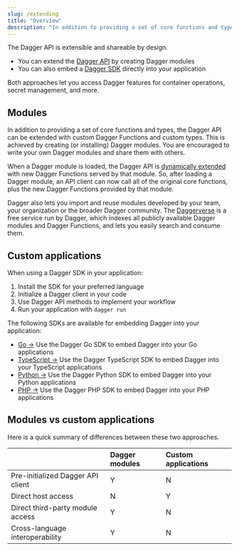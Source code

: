 ```yaml
---
slug: /extending
title: "Overview"
description: "In addition to providing a set of core functions and types, the Dagger API can also be extended with custom Dagger Functions and custom types."
---
```


The Dagger API is extensible and shareable by design.

- You can extend the [Dagger API](../getting-started/api.mdx) by creating Dagger modules
- You can also embed a [Dagger SDK](../getting-started/api/clients-sdk.mdx) directly into your application

Both approaches let you access Dagger features for container operations, secret management, and more.

## Modules

In addition to providing a set of core functions and types, the Dagger API can be extended with custom Dagger Functions and custom types. This is achieved by creating (or installing) Dagger modules. You are encouraged to write your own Dagger modules and share them with others.

When a Dagger module is loaded, the Dagger API is [dynamically extended](../reference/api/internals.mdx#dynamic-api-extension) with new Dagger Functions served by that module. So, after loading a Dagger module, an API client can now call all of the original core functions, plus the new Dagger Functions provided by that module.

Dagger also lets you import and reuse modules developed by your team, your organization or the broader Dagger community. The [Daggerverse](https://daggerverse.dev) is a free service run by Dagger, which indexes all publicly available Dagger modules and Dagger Functions, and lets you easily search and consume them.

## Custom applications

When using a Dagger SDK in your application:

1. Install the SDK for your preferred language
2. Initialize a Dagger client in your code
3. Use Dagger API methods to implement your workflow
4. Run your application with `dagger run`

The following SDKs are available for embedding Dagger into your application:

- [Go →](./custom-applications/go.mdx) Use the Dagger Go SDK to embed Dagger into your Go applications
- [TypeScript →](./custom-applications/typescript.mdx) Use the Dagger TypeScript SDK to embed Dagger into your TypeScript applications
- [Python →](./custom-applications/python.mdx) Use the Dagger Python SDK to embed Dagger into your Python applications
- [PHP →](./custom-applications/php.mdx) Use the Dagger PHP SDK to embed Dagger into your PHP applications

## Modules vs custom applications

Here is a quick summary of differences between these two approaches.

|  | Dagger modules | Custom applications |
|:---|:---|:---|
| Pre-initialized Dagger API client | Y | N |
| Direct host access | N | Y |
| Direct third-party module access | Y | N |
| Cross-language interoperability | Y | N |

